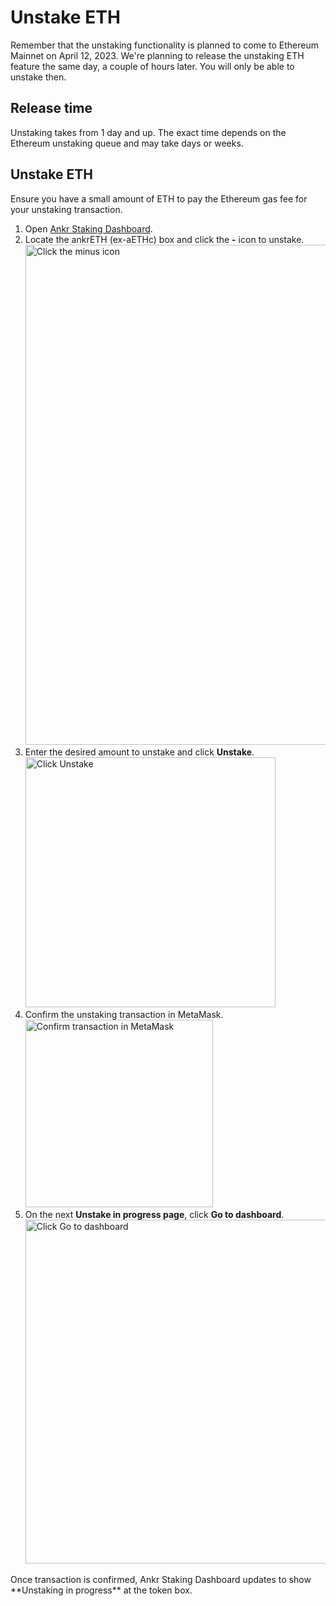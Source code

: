 
# Unstake ETH
<Callout type="success">
    Remember that the unstaking functionality is planned to come to Ethereum Mainnet on April 12, 2023. We're planning to release the unstaking ETH feature the same day, a couple of hours later. You will only be able to unstake then.
</Callout>

## Release time
Unstaking takes from 1 day and up. The exact time depends on the Ethereum unstaking queue and may take days or weeks.

## Unstake ETH
<Callout type="info">
    Ensure you have a small amount of ETH to pay the Ethereum gas fee for your unstaking transaction.
</Callout>

1. Open [Ankr Staking Dashboard](https://www.ankr.com/staking/dashboard/).
2. Locate the ankrETH (ex-aETHc) box and click the **-** icon to unstake.
   <img src="/docs/staking/liquid-staking/eth/click-minus-icon.jpg" alt="Click the minus icon" class="responsive-pic" width="800" />
3. Enter the desired amount to unstake and click **Unstake**.
   <img src="/docs/staking/liquid-staking/eth/enter-amount-click-unstake.jpg" alt="Click Unstake" class="responsive-pic" width="400" />
6. Confirm the unstaking transaction in MetaMask.
   <img src="/docs/staking/liquid-staking/eth/confirm-unstaking-transaction.jpg" alt="Confirm transaction in MetaMask" class="responsive-pic" width="300" />
7. On the next **Unstake in progress page**, click **Go to dashboard**.
   <img src="/docs/staking/liquid-staking/eth/unstake-in-progress-go-to-dashboard.jpg" alt="Click Go to dashboard" class="responsive-pic" width="550" />

<Callout type="success">
    Once transaction is confirmed, Ankr Staking Dashboard updates to show **Unstaking in progress** at the token box.
</Callout>
